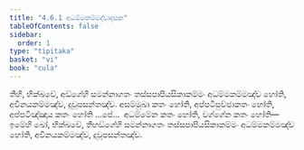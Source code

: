 ```yaml
---
title: "4.6.1 අධම්මකම්මද්වාදසක"
tableOfContents: false
sidebar:
  order: 1
type: "tipitaka"
basket: "vi"
book: "cula"
---
```



<DynamicBreadcrumb />

<Division number="208" book="cula">

<Paragraph number="861" book="cula">
තීහි, භික්ඛවේ, අඞ්ගේහි සමන්නාගතං තස්සපාපියසිකාකම්මං අධම්මකම්මඤ්ච හෝති, අවිනයකම්මඤ්ච, දුවූපසන්තඤ්ච. අසම්මුඛා කතං හෝති, අප්පටිපුච්ඡාකතං හෝති, අප්පටිඤ්ඤාය කතං හෝති …පේ…  අධම්මේන කතං හෝති, වග්ගේන කතං හෝති—  ඉමේහි ඛෝ, භික්ඛවේ, තීහඞ්ගේහි සමන්නාගතං තස්සපාපියසිකාකම්මං අධම්මකම්මඤ්ච හෝති, අවිනයකම්මඤ්ච, දුවූපසන්තඤ්ච.
</Paragraph>
</Division>